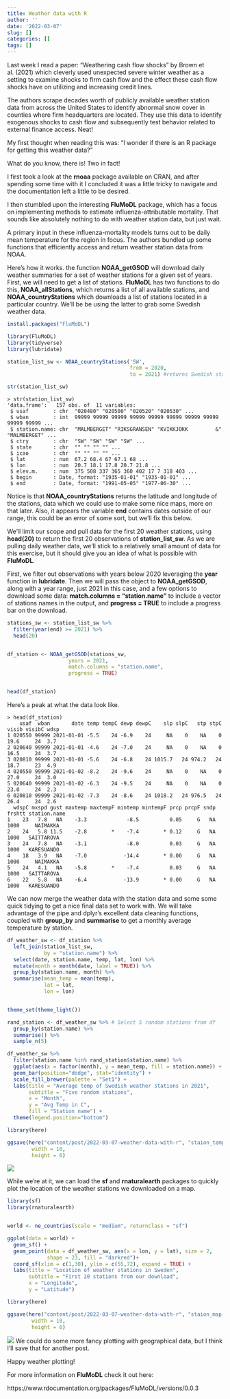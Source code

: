 ```yaml
---
title: Weather data with R
author: ''
date: '2022-03-07'
slug: []
categories: []
tags: []
---
```


Last week I read a paper: "Weathering cash flow shocks" by Brown et al. (2021) which cleverly used unexpected severe winter weather as a setting to examine shocks to firm cash flow and the effect these cash flow shocks have on utilizing and increasing credit lines.

The authors scrape decades worth of publicly available weather station data from across the United States to identify abnormal snow cover in counties where firm headquarters are located.
They use this data to identify exogenous shocks to cash flow and subsequently test behavior related to external finance access.  Neat!

My first thought when reading this was: "I wonder if there is an R package for getting this weather data?"

What do you know, there is!
Two in fact!

I first took a look at the __rnoaa__ package available on CRAN,
and after spending some time with it I concluded it was a little tricky to navigate and the documentation left a little to be desired.

I then stumbled upon the interesting __FluMoDL__ package,
which has a focus on implementing methods to estimate influenza-attributable mortality.
That sounds like absolutely nothing to do with weather station data,
but just wait.


A primary input in these influenza-mortality models turns out to be daily mean temperature for the region in focus.
The authors bundled up some functions that efficiently access and return weather station data from NOAA.

Here's how it works.
the function __NOAA_getGSOD__ will download daily weather summaries for a set of weather stations for a given set of years.
First,
we will need to get a list of stations.
__FluMoDL__ has two functions to do this,
__NOAA_allStations__,
which returns a list of all available stations,
and __NOAA_countryStations__ which downloads a list of stations located in a particular country.
We'll be be using the latter to grab some Swedish weather data.


```r

install.packages("FluMoDL")

library(FluMoDL)
library(tidyverse)
library(lubridate)

```


```r

station_list_sw <- NOAA_countryStations('SW',
                                        from = 2020,
                                        to = 2021) #returns Swedish stations from 2020-2021

str(station_list_sw) 

```




```{}
> str(station_list_sw)
'data.frame':	157 obs. of  11 variables:
 $ usaf        : chr  "020480" "020500" "020520" "020530" ...
 $ wban        : int  99999 99999 99999 99999 99999 99999 99999 99999 99999 99999 ...
 $ station.name: chr  "MALMBERGET" "RIKSGRANSEN" "KVIKKJOKK         &" "MALMBERGET" ...
 $ ctry        : chr  "SW" "SW" "SW" "SW" ...
 $ state       : chr  "" "" "" "" ...
 $ icao        : chr  "" "" "" "" ...
 $ lat         : num  67.2 68.4 67 67.1 68 ...
 $ lon         : num  20.7 18.1 17.8 20.7 21.8 ...
 $ elev.m.     : num  375 508 337 365 360 402 17 7 318 403 ...
 $ begin       : Date, format: "1935-01-01" "1935-01-01" ...
 $ end         : Date, format: "1991-05-05" "1977-06-30" ...
```

Notice is that __NOAA_countryStations__ returns the latitude and longitude of the stations,
data which we could use to make some nice maps,
more on that later.
Also,
it appears the variable __end__ contains dates outside of our range,
this could be an error of some sort,
but we'll fix this below.

We'll limit our scope and pull data for the first 20 weather stations,
using __head(20)__ to return the first 20 observations of __station_list_sw__.
As we are pulling daily weather data,
we'll stick to a relatively small amount of data for this exercise,
but it should give you an idea of what is possible with __FluMoDL__.

First,
we filter out observations with years below 2020 leveraging the __year__ function in __lubridate__.
Then we will pass the object to __NOAA_getGSOD__,
along with a year range, just 2021 in this case,
and a few options to download some data:
__match.columns = "station.name"__ to include a vector of stations names in the output,
and __progress = TRUE__ to include a progress bar on the download.

```r


stations_sw <- station_list_sw %>%
  filter(year(end) >= 2021) %>% 
  head(20)


df_station <- NOAA_getGSOD(stations_sw,
                    years = 2021,
                    match.columns = "station.name",
                    progress = TRUE)


head(df_station)


```

Here's a peak at what the data look like.

```{}
> head(df_station)
    usaf  wban       date temp tempC dewp dewpC    slp slpC   stp stpC visib visibC wdsp
1 020550 99999 2021-01-01 -5.5    24 -6.9    24     NA    0    NA    0  19.6     24  3.7
2 020640 99999 2021-01-01 -4.6    24 -7.0    24     NA    0    NA    0  16.5     24  3.7
3 020810 99999 2021-01-01 -5.6    24 -6.8    24 1015.7   24 974.2   24  18.7     23  4.9
4 020550 99999 2021-01-02 -8.2    24 -9.6    24     NA    0    NA    0  27.0     24  3.0
5 020640 99999 2021-01-02 -6.3    24 -9.5    24     NA    0    NA    0  23.0     24  2.3
6 020810 99999 2021-01-02 -7.3    24 -8.6    24 1018.2   24 976.5   24  26.4     24  2.6
  wdspC mxspd gust maxtemp maxtempF mintemp mintempF prcp prcpF sndp frshtt station.name
1    23   7.8   NA    -3.3             -8.5          0.05     G   NA   1000     NAIMAKKA
2    24   5.8 11.5    -2.8        *    -7.4        * 0.12     G   NA   1000   SAITTAROVA
3    24   7.8   NA    -3.1             -8.0          0.03     G   NA   1000   KARESUANDO
4    18   3.9   NA    -7.0            -14.4        * 0.00     G   NA   1000     NAIMAKKA
5    24   4.1   NA    -5.8        *    -7.4          0.03     G   NA   1000   SAITTAROVA
6    22   5.8   NA    -6.4            -13.9        * 0.00     G   NA   1000   KARESUANDO
```

We can now merge the weather data with the station data and some some quick tidying to get a nice final data set to work with.
We will take advantage of the pipe and dplyr's excellent data cleaning functions,
coupled with __group_by__ and __summarise__ to get a monthly average temperature by station. 


```r

df_weather_sw <- df_station %>% 
  left_join(station_list_sw,
            by = "station.name") %>% 
  select(date, station.name, temp, lat, lon) %>% 
  mutate(month = month(date, label = TRUE)) %>% 
  group_by(station.name, month) %>% 
  summarise(mean_temp = mean(temp),
            lat = lat,
            lon = lon)



```


```r

theme_set(theme_light())

rand_station <- df_weather_sw %>% # Select 5 random stations from df
  group_by(station.name) %>% 
  summarise() %>% 
  sample_n(5) 

df_weather_sw %>%
  filter(station.name %in% rand_station$station.name) %>% 
  ggplot(aes(x = factor(month), y = mean_temp, fill = station.name)) +
  geom_bar(position="dodge", stat="identity") + 
  scale_fill_brewer(palette = "Set1") +
  labs(title = "Average temp of Swedish weather stations in 2021",
       subtitle = "Five random stations",
       x = "Month",
       y = "Avg Temp in C",
       fill = "Station name") + 
  theme(legend.position="bottom")


```

```r

library(here)

ggsave(here("content/post/2022-03-07-weather-data-with-r", "staion_temp.jpg"),
        width = 10,
        height = 6)

```

![](staion_temp.jpg)



While we're at it,
we can load the __sf__ and __rnaturalearth__ packages to quickly plot the location of the weather stations we downloaded on a map. 

```r

library(sf)
library(rnaturalearth)


world <- ne_countries(scale = "medium", returnclass = "sf")

ggplot(data = world) +
  geom_sf() +
  geom_point(data = df_weather_sw, aes(x = lon, y = lat), size = 2, 
             shape = 23, fill = "darkred")+
  coord_sf(xlim = c(1,30), ylim = c(55,72), expand = TRUE) +
  labs(title = "Location of weather stations in Sweden",
       subtitle = "First 20 stations from our download",
       x = "Longitude",
       y = "Latitude")

```

```r

library(here)

ggsave(here("content/post/2022-03-07-weather-data-with-r", "staion_map.jpg"),
        width = 10,
        height = 6)

```


![](staion_map.jpg)
We could do some more fancy plotting with geographical data, 
but I think I'll save that for another post.

Happy weather plotting!

For more information on __FluMoDL__ check it out here:

https://www.rdocumentation.org/packages/FluMoDL/versions/0.0.3
